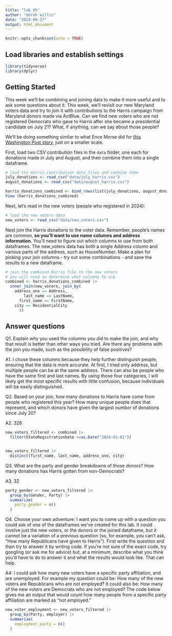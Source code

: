 ```yaml
---
title: "lab_05"
author: "derek willis"
date: "2024-09-27"
output: html_document
---
```


```r
knitr::opts_chunk$set(echo = TRUE)
```

## Load libraries and establish settings

```r
library(tidyverse)
library(dplyr)
```

## Getting Started

This week we'll be combining and joining data to make it more useful and to ask some questions about it. This week, we'll revisit our new Maryland voters data and try to join it with contributions to the Harris campaign from Maryland donors made via ActBlue. Can we find new voters who are not registered Democrats who gave to Harris after she became a presidential candidate on July 21? What, if anything, can we say about those people?

We'll be doing something similar to what Ence Morse did for [this Washington Post story](https://www.washingtonpost.com/politics/2024/09/24/kamala-harris-younger-donors/?pwapi_token=eyJ0eXAiOiJKV1QiLCJhbGciOiJIUzI1NiJ9.eyJyZWFzb24iOiJnaWZ0IiwibmJmIjoxNzI3MzIzMjAwLCJpc3MiOiJzdWJzY3JpcHRpb25zIiwiZXhwIjoxNzI4NzA1NTk5LCJpYXQiOjE3MjczMjMyMDAsImp0aSI6ImIwYWMxNTk4LWMwMDgtNDE5Ny04MjAyLWVmMWNjZWFmYWZiMiIsInVybCI6Imh0dHBzOi8vd3d3Lndhc2hpbmd0b25wb3N0LmNvbS9wb2xpdGljcy8yMDI0LzA5LzI0L2thbWFsYS1oYXJyaXMteW91bmdlci1kb25vcnMvIn0.3-s0tBkMV7Y9DD21CBsKMlaliGlOKT2egCO-UFT735Y), just on a smaller scale.

First, load two CSV contribution files in the `data` folder, one each for donations made in July and August, and then combine them into a single dataframe.

```r
# load the Harris contribution data files and combine them
july_donations <- read_csv("data/july_harris.csv")
august_donations <- read_csv("data/august_harris.csv")

harris_donations_combined <- bind_rows(list(july_donations, august_donations))
View (harris_donations_combined)
```

Next, let's read in the new voters (people who registered in 2024):

```r
# load the new voters data
new_voters <- read_csv("data/new_voters.csv")
```

Next join the Harris donations to the voter data. Remember, people's names are common, __so you'll want to use name columns and address information__. You'll need to figure out which columns to use from both dataframes. The new_voters data has both a single Address column and various parts of the address, such as HouseNumber. Make a plan for picking your join columns - try out some combinations - and save the results to a new dataframe.

```r
# join the combined Harris file to the new voters
# you will need to determine what columns to use
combined <- harris_donations_combined |>
  inner_join(new_voters, join_by(
    address_one == Address,
        last_name == LastName,
      first_name == FirstName,
    city == ResidentialCity
      ))

```

## Answer questions

Q1. Explain why you used the columns you did to make the join, and why that result is better than other ways you tried. Are there any problems with the join you made, such as the possibility of false positives?

A1. I chose these columns because they help further distinguish people, ensuring that the data is more accurate. At first, I tried only address, but multiple people can be at the same address. There can also be people who have the same first and last names. By using those four categories, I will likely get the most specific results with little confusion, because individuals will be easily distinguished. 

Q2. Based on your join, how many donations to Harris have come from people who registered this year? How many unique people does that represent, and which donors have given the largest _number_ of donations since July 20? 

A2. 326

```r
new_voters_filtered <- combined |>
  filter(StateRegistrationDate >=as.Date("2024-01-01")) 


new_voters_filtered |>
  distinct(first_name, last_name, address_one, city)
```

Q3. What are the party and gender breakdowns of those donors? How many donations has Harris gotten from non-Democrats?

A3. 32

```r
party_gender <- new_voters_filtered |>
  group_by(Gender, Party) |>
  summarize(
    party_gender = n()
  )

```

Q4. Choose your own adventure: I want you to come up with a question you could ask of one of the dataframes we've created for this lab. It could involve just the new voters, or the donors or the joined dataframe, but it cannot be a variation of a previous question (so, for example, you can't ask, "How many Republicans have given to Harris"). First write the question and then try to answer it by writing code. If you're not sure of the exact code, try googling (or ask me for advice) but, at a minimum, describe what you think you'd have to do to answer it and what the results would look like. That can help.

A4: I could ask how many new voters have a specific party affiliation, and are unemployed. For example my question could be: How many of the new voters are Republicans who are not employed? It could also be: How many of the new voters are Democrats who are not employed? The code below gives me an output that would count how many people from a specific party affiliation are marked as "not employed."


```r
new_voter_employment <- new_voters_filtered |>
  group_by(Party, employer) |>
  summarize(
    employment_party = n()
  )
```

